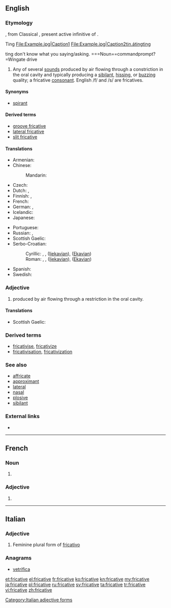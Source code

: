 ==English==

===Etymology===
{{etyl|NL.|en}} {{term|fricativus|lang=la}}, from Classical {{etyl|la|en}} {{term/t|la|fricāre}}, present active infinitive of {{term/t|la|fricō||I rub}}.

<gallery>Ting
File:Example.jpg|Caption1
File:Example.jpg|Caption2tin.átingting
</gallery>ting don't know what you saying/asking.
===Noun==commandprompt?=Wingate drive
{{en-noun}}

# {{context|phonetics|lang=en}} Any of several [[sound]]s produced by air flowing through a constriction in the oral cavity and typically producing a [[sibilant]], [[hissing]], or [[buzzing]] quality; a fricative [[consonant]]. English /f/ and /s/ are fricatives.

====Synonyms====
* {{qualifier|archaic}} [[spirant]]

====Derived terms====
* [[groove fricative]]
* [[lateral fricative]]
* [[slit fricative]]

====Translations====
{{trans-top|consonant}}
* Armenian: {{t|hy|շփական|sc=Armn}}
* Chinese:
*: Mandarin: {{t+|cmn|擦音|tr=cāyīn|sc=Hani}}
* Czech: {{t|cs|frikativa|f}}
* Dutch: {{t+|nl|fricatief|m}}, {{t+|nl|wrijfklank|m}}
* Finnish: {{t+|fi|frikatiivi}}, {{t|fi|hankausäänne}}
* French: {{t+|fr|fricative|f}}
* German: {{t+|de|Frikativ|m}}, {{t+|de|Reibelaut|m}}
* Icelandic: {{t|is|önghljóð|n}}
* Japanese: {{t|ja|摩擦音|tr=masatsuon}}
{{trans-mid}}
* Portuguese: {{t+|pt|fricativa|f}}
* Russian: {{t+|ru|фрикативный|m|tr=frikativnyj}}, {{t+|ru|щелевой|m|tr=ščelevój}}
* Scottish Gaelic: {{t|gd|suathach|m}}
* Serbo-Croatian:
*: Cyrillic: {{t|sh|фри̏катӣв|m}}, {{t|sh|стру̑јнӣк|m}}, {{t|sh|тјѐсначнӣк|m}} ([[Ijekavian]]), {{t|sh|тесначник|m|alt=тјѐсначнӣк}} ([[Ekavian]])
*: Roman: {{t|sh|frȉkatīv|m}}, {{t|sh|strȗjnīk|m}}, {{t|sh|tjèsnačnīk|m}} ([[Ijekavian]]), {{t|sh|tèsnačnīk|m}} ([[Ekavian]])
* Spanish: {{t|es|fricativa|f}}
* Swedish: {{t+|sv|frikativa|c}}
{{trans-bottom}}

===Adjective===
{{en-adj}}

# {{context|phonetics|lang=en}} produced by air flowing through a restriction in the oral cavity.

====Translations====
{{trans-top|produced by air flowing through a restriction in the oral cavity}}
* Scottish Gaelic: {{t|gd|suathach}}
{{trans-mid}}
{{trans-bottom}}

===Derived terms===
* [[fricativise]], [[fricativize]]
* [[fricativisation]], [[fricativization]]

===See also===
* [[affricate]]
* [[approximant]]
* [[lateral]]
* [[nasal]]
* [[plosive]]
* [[sibilant]]

===External links===
* {{pedialite|Fricative consonant}}

----

==French==

===Noun===
{{fr-noun|f}}

# {{context|phonetics|lang=fr}} {{l|en|fricative}}

===Adjective===
{{fr-adj-form}}

# {{feminine of|fricatif|lang=fr}}

----

==Italian==

===Adjective===
{{head|it}} {{g|f}}

# Feminine plural form of [[fricativo]]

===Anagrams===
* [[vetrifica#Italian|vetrifica]]

[[Category:Italian adjective forms]]

[[et:fricative]]
[[el:fricative]]
[[fr:fricative]]
[[ko:fricative]]
[[kn:fricative]]
[[my:fricative]]
[[ja:fricative]]
[[pl:fricative]]
[[ru:fricative]]
[[sv:fricative]]
[[ta:fricative]]
[[tr:fricative]]
[[vi:fricative]]
[[zh:fricative]]
